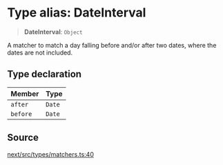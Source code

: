 # Type alias: DateInterval

> **DateInterval**: `Object`

A matcher to match a day falling before and/or after two dates, where the
dates are not included.

## Type declaration

| Member | Type |
| :------ | :------ |
| `after` | `Date` |
| `before` | `Date` |

## Source

[next/src/types/matchers.ts:40](https://github.com/gpbl/react-day-picker/blob/56bfb649e/next/src/types/matchers.ts#L40)
